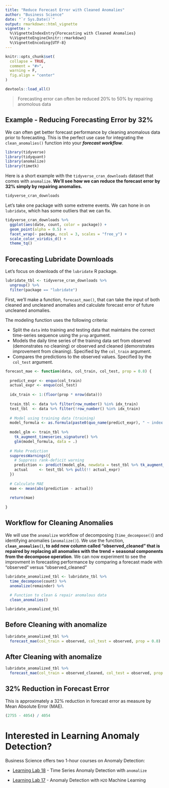 ```yaml
---
title: "Reduce Forecast Error with Cleaned Anomalies"
author: "Business Science"
date: "`r Sys.Date()`"
output: rmarkdown::html_vignette
vignette: >
  %\VignetteIndexEntry{Forecasting with Cleaned Anomalies}
  %\VignetteEngine{knitr::rmarkdown}
  %\VignetteEncoding{UTF-8}
---
```


```r
knitr::opts_chunk$set(
  collapse = TRUE,
  comment = "#>",
  warning = F,
  fig.align = "center"
)

devtools::load_all()
```



> Forecasting error can often be reduced 20% to 50% by repairing anomolous data

## Example - Reducing Forecasting Error by 32%

We can often get better forecast performance by cleaning anomalous data prior to forecasting. This is the perfect use case for integrating the `clean_anomalies()` function into your ___forecast workflow___. 

```r
library(tidyverse)
library(tidyquant)
library(anomalize)
library(timetk)
```

Here is a short example with the `tidyverse_cran_downloads` dataset that comes with `anomalize`. __We'll see how we can reduce the forecast error by 32% simply by repairing anomalies.__

```r
tidyverse_cran_downloads
```

Let's take one package with some extreme events. We can hone in on `lubridate`, which has some outliers that we can fix. 

```r
tidyverse_cran_downloads %>%
  ggplot(aes(date, count, color = package)) +
  geom_point(alpha = 0.5) +
  facet_wrap(~ package, ncol = 3, scales = "free_y") +
  scale_color_viridis_d() +
  theme_tq() 
```


## Forecasting Lubridate Downloads

Let's focus on downloads of the `lubridate` R package. 

```r
lubridate_tbl <- tidyverse_cran_downloads %>%
  ungroup() %>%
  filter(package == "lubridate")
```

First, we'll make a function, `forecast_mae()`, that can take the input of both cleaned and uncleaned anomalies and calculate forecast error of future uncleaned anomalies.

The modeling function uses the following criteria:

- Split the `data` into training and testing data that maintains the correct time-series sequence using the `prop` argument.
- Models the daily time series of the training data set from observed (demonstrates no cleaning) or observed and cleaned (demonstrates improvement from cleaning). Specified by the `col_train` argument. 
- Compares the predictions to the observed values. Specified by the `col_test` argument.

```r
forecast_mae <- function(data, col_train, col_test, prop = 0.8) {
  
  predict_expr <- enquo(col_train)
  actual_expr <- enquo(col_test)
  
  idx_train <- 1:(floor(prop * nrow(data)))
  
  train_tbl <- data %>% filter(row_number() %in% idx_train)
  test_tbl  <- data %>% filter(!row_number() %in% idx_train)
  
  # Model using training data (training) 
  model_formula <- as.formula(paste0(quo_name(predict_expr), " ~ index.num + year + quarter + month.lbl + day + wday.lbl"))
  
  model_glm <- train_tbl %>%
    tk_augment_timeseries_signature() %>%
    glm(model_formula, data = .)
  
  # Make Prediction
  suppressWarnings({
    # Suppress rank-deficit warning
    prediction <- predict(model_glm, newdata = test_tbl %>% tk_augment_timeseries_signature()) 
    actual     <- test_tbl %>% pull(!! actual_expr)
  })
  
  # Calculate MAE
  mae <- mean(abs(prediction - actual))
  
  return(mae)
  
}
```

## Workflow for Cleaning Anomalies 

We will use the `anomalize` workflow of decomposing (`time_decompose()`) and identifying anomalies (`anomalize()`). We use the function, __`clean_anomalies()`, to add new column called "observed_cleaned" that is repaired by replacing all anomalies with the trend + seasonal components from the decompose operation__. We can now experiment to see the improvment in forecasting performance by comparing a forecast made with "observed" versus "observed_cleaned"

```r
lubridate_anomalized_tbl <- lubridate_tbl %>%
  time_decompose(count) %>%
  anomalize(remainder) %>%
  
  # Function to clean & repair anomalous data
  clean_anomalies()

lubridate_anomalized_tbl
```

## Before Cleaning with anomalize

```r
lubridate_anomalized_tbl %>%
  forecast_mae(col_train = observed, col_test = observed, prop = 0.8)
```

## After Cleaning with anomalize

```r
lubridate_anomalized_tbl %>%
  forecast_mae(col_train = observed_cleaned, col_test = observed, prop = 0.8)
```

## 32% Reduction in Forecast Error

This is approximately a 32% reduction in forecast error as measure by Mean Absolute Error (MAE). 

```r
(2755 - 4054) / 4054 
```

# Interested in Learning Anomaly Detection?

Business Science offers two 1-hour courses on Anomaly Detection:

- [Learning Lab 18](https://university.business-science.io/p/learning-labs-pro) - Time Series Anomaly Detection with `anomalize`

- [Learning Lab 17](https://university.business-science.io/p/learning-labs-pro) - Anomaly Detection with `H2O` Machine Learning
